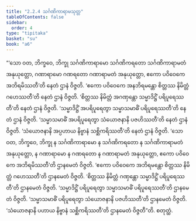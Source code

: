 ```yaml
---
title: "2.2.4 သင်္ဂဏိကာရာမသုတ္တ"
tableOfContents: false
sidebar:
  order: 4
type: "tipitaka"
basket: "su"
book: "a6"
---
```



<DynamicBreadcrumb />

<Division number="68" book="a6" e="ch" v="16" p="369">

<Paragraph number="627" book="a6">
“‘သော ဝတ, ဘိက္ခဝေ, ဘိက္ခု သင်္ဂဏိကာရာမော သင်္ဂဏိကရတော သင်္ဂဏိကာရာမတံ အနုယုတ္တော, ဂဏာရာမော ဂဏရတော ဂဏာရာမတံ အနုယုတ္တော, ဧကော ပဝိဝေကေ အဘိရမိဿတီ’တိ နေတံ ဌာနံ ဝိဇ္ဇတိ. ‘ဧကော ပဝိဝေကေ အနဘိရမန္တော စိတ္တဿ နိမိတ္တံ ဂဟေဿတီ’တိ နေတံ ဌာနံ ဝိဇ္ဇတိ. ‘စိတ္တဿ နိမိတ္တံ အဂဏှန္တော သမ္မာဒိဋ္ဌိံ ပရိပူရေဿတီ’တိ နေတံ ဌာနံ ဝိဇ္ဇတိ. ‘သမ္မာဒိဋ္ဌိံ အပရိပူရေတွာ သမ္မာသမာဓိံ ပရိပူရေဿတီ’တိ နေတံ ဌာနံ ဝိဇ္ဇတိ. ‘သမ္မာသမာဓိံ အပရိပူရေတွာ သံယောဇနာနိ ပဇဟိဿတီ’တိ နေတံ ဌာနံ ဝိဇ္ဇတိ. ‘သံယောဇနာနိ အပ္ပဟာယ နိဗ္ဗာနံ သစ္ဆိကရိဿတီ’တိ နေတံ ဌာနံ ဝိဇ္ဇတိ.
</Paragraph>

<Paragraph number="628" book="a6">
‘သော ဝတ, ဘိက္ခဝေ, ဘိက္ခု န သင်္ဂဏိကာရာမော န သင်္ဂဏိကရတော န သင်္ဂဏိကာရာမတံ အနုယုတ္တော, န ဂဏာရာမော န ဂဏရတော န ဂဏာရာမတံ အနုယုတ္တော, ဧကော ပဝိဝေကေ အဘိရမိဿတီ’တိ ဌာနမေတံ ဝိဇ္ဇတိ. ‘ဧကော ပဝိဝေကေ အဘိရမန္တော စိတ္တဿ နိမိတ္တံ ဂဟေဿတီ’တိ ဌာနမေတံ ဝိဇ္ဇတိ. ‘စိတ္တဿ နိမိတ္တံ ဂဏှန္တော သမ္မာဒိဋ္ဌိံ ပရိပူရေဿတီ’တိ ဌာနမေတံ ဝိဇ္ဇတိ. ‘သမ္မာဒိဋ္ဌိံ ပရိပူရေတွာ သမ္မာသမာဓိံ ပရိပူရေဿတီ’တိ ဌာနမေတံ ဝိဇ္ဇတိ. ‘သမ္မာသမာဓိံ ပရိပူရေတွာ သံယောဇနာနိ ပဇဟိဿတီ’တိ ဌာနမေတံ ဝိဇ္ဇတိ. ‘သံယောဇနာနိ ပဟာယ နိဗ္ဗာနံ သစ္ဆိကရိဿတီ’တိ ဌာနမေတံ ဝိဇ္ဇတီ”တိ.

</Paragraph>
</Division>

<Paragraph number="629" type="center" book="a6">
စတုတ္ထံ.
</Paragraph>